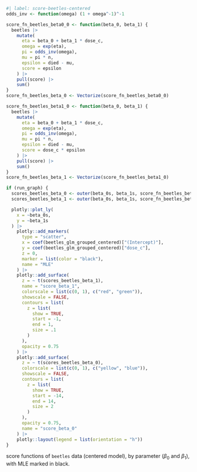 
:::{#sol-beetles-score}

```r
#| label: score-beetles-centered
odds_inv <- function(omega) (1 + omega^-1)^-1

score_fn_beetles_beta0_0 <- function(beta_0, beta_1) {
  beetles |>
    mutate(
      eta = beta_0 + beta_1 * dose_c,
      omega = exp(eta),
      pi = odds_inv(omega),
      mu = pi * n,
      epsilon = died - mu,
      score = epsilon
    ) |>
    pull(score) |>
    sum()
}
score_fn_beetles_beta_0 <- Vectorize(score_fn_beetles_beta0_0)

score_fn_beetles_beta1_0 <- function(beta_0, beta_1) {
  beetles |>
    mutate(
      eta = beta_0 + beta_1 * dose_c,
      omega = exp(eta),
      pi = odds_inv(omega),
      mu = pi * n,
      epsilon = died - mu,
      score = dose_c * epsilon
    ) |>
    pull(score) |>
    sum()
}
score_fn_beetles_beta_1 <- Vectorize(score_fn_beetles_beta1_0)

```

::: {.content-visible when-format="html"}

::::{#fig-beetles-score-centered}

```r
if (run_graph) {
  scores_beetles_beta_0 <- outer(beta_0s, beta_1s, score_fn_beetles_beta_0)
  scores_beetles_beta_1 <- outer(beta_0s, beta_1s, score_fn_beetles_beta_1)

  plotly::plot_ly(
    x = ~beta_0s,
    y = ~beta_1s
  ) |>
    plotly::add_markers(
      type = "scatter",
      x = coef(beetles_glm_grouped_centered)["(Intercept)"],
      y = coef(beetles_glm_grouped_centered)["dose_c"],
      z = 0,
      marker = list(color = "black"),
      name = "MLE"
    ) |>
    plotly::add_surface(
      z = ~ t(scores_beetles_beta_1),
      name = "score_beta_1",
      colorscale = list(c(0, 1), c("red", "green")),
      showscale = FALSE,
      contours = list(
        z = list(
          show = TRUE,
          start = -1,
          end = 1,
          size = .1
        )
      ),
      opacity = 0.75
    ) |>
    plotly::add_surface(
      z = ~ t(scores_beetles_beta_0),
      colorscale = list(c(0, 1), c("yellow", "blue")),
      showscale = FALSE,
      contours = list(
        z = list(
          show = TRUE,
          start = -14,
          end = 14,
          size = 2
        )
      ),
      opacity = 0.75,
      name = "score_beta_0"
    ) |>
    plotly::layout(legend = list(orientation = "h"))
}

```

score functions of `beetles` data (centered model),
by parameter ($\beta_0$ and $\beta_1$),
with MLE marked in black.

::::

:::

:::
